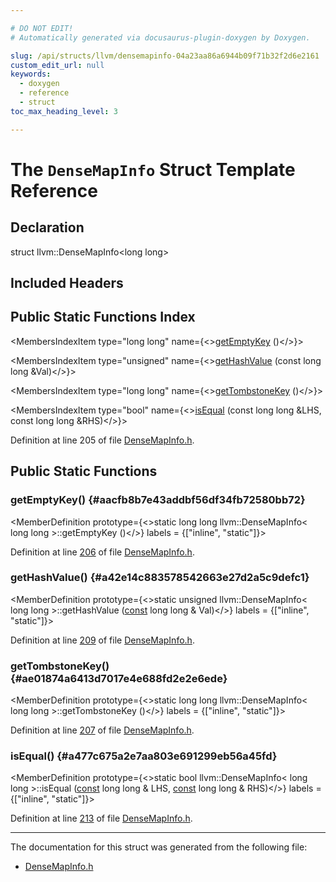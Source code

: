 ```yaml
---

# DO NOT EDIT!
# Automatically generated via docusaurus-plugin-doxygen by Doxygen.

slug: /api/structs/llvm/densemapinfo-04a23aa86a6944b09f71b32f2d6e2161
custom_edit_url: null
keywords:
  - doxygen
  - reference
  - struct
toc_max_heading_level: 3

---
```





# The `DenseMapInfo` Struct Template Reference

<DoxygenPage pluginConfig={pluginConfig}>



## Declaration

<CodeBlock>struct llvm::DenseMapInfo&lt;long long&gt;</CodeBlock>

## Included Headers

<IncludesList>
<IncludesListItem
  filePath="llvm/ADT/DenseMapInfo.h"
  permalink="/docs/api/files/include/include/llvm/include/llvm/adt/densemapinfo-h"
  isLocal="true" />
</IncludesList>

## Public Static Functions Index

<MembersIndex>

<MembersIndexItem
  type="long long"
  name={<><a href="#aacfb8b7e43addbf56df34fb72580bb72">getEmptyKey</a> ()</>}>
</MembersIndexItem>

<MembersIndexItem
  type="unsigned"
  name={<><a href="#a42e14c883578542663e27d2a5c9defc1">getHashValue</a> (const long long &amp;Val)</>}>
</MembersIndexItem>

<MembersIndexItem
  type="long long"
  name={<><a href="#ae01874a6413d7017e4e688fd2e2e6ede">getTombstoneKey</a> ()</>}>
</MembersIndexItem>

<MembersIndexItem
  type="bool"
  name={<><a href="#a477c675a2e7aa803e691299eb56a45fd">isEqual</a> (const long long &amp;LHS, const long long &amp;RHS)</>}>
</MembersIndexItem>

</MembersIndex>


Definition at line 205 of file <a href="/docs/api/files/include/include/llvm/include/llvm/adt/densemapinfo-h">DenseMapInfo.h</a>.

<SectionDefinition>

## Public Static Functions

### getEmptyKey() {#aacfb8b7e43addbf56df34fb72580bb72}

<MemberDefinition
  prototype={<>static long long llvm::DenseMapInfo&lt; long long &gt;::getEmptyKey ()</>}
  labels = {["inline", "static"]}>

Definition at line <a href="/docs/api/files/include/include/llvm/include/llvm/adt/densemapinfo-h/#l00206">206</a> of file <a href="/docs/api/files/include/include/llvm/include/llvm/adt/densemapinfo-h">DenseMapInfo.h</a>.
</MemberDefinition>

### getHashValue() {#a42e14c883578542663e27d2a5c9defc1}

<MemberDefinition
  prototype={<>static unsigned llvm::DenseMapInfo&lt; long long &gt;::getHashValue (<a href="/docs/api/files/lib/lib/target/lib/target/aarch64/aarch64promoteconstant-cpp/#a90f8350fecae261c25be85d38b451bff">const</a> long long &amp; Val)</>}
  labels = {["inline", "static"]}>

Definition at line <a href="/docs/api/files/include/include/llvm/include/llvm/adt/densemapinfo-h/#l00209">209</a> of file <a href="/docs/api/files/include/include/llvm/include/llvm/adt/densemapinfo-h">DenseMapInfo.h</a>.
</MemberDefinition>

### getTombstoneKey() {#ae01874a6413d7017e4e688fd2e2e6ede}

<MemberDefinition
  prototype={<>static long long llvm::DenseMapInfo&lt; long long &gt;::getTombstoneKey ()</>}
  labels = {["inline", "static"]}>

Definition at line <a href="/docs/api/files/include/include/llvm/include/llvm/adt/densemapinfo-h/#l00207">207</a> of file <a href="/docs/api/files/include/include/llvm/include/llvm/adt/densemapinfo-h">DenseMapInfo.h</a>.
</MemberDefinition>

### isEqual() {#a477c675a2e7aa803e691299eb56a45fd}

<MemberDefinition
  prototype={<>static bool llvm::DenseMapInfo&lt; long long &gt;::isEqual (<a href="/docs/api/files/lib/lib/target/lib/target/aarch64/aarch64promoteconstant-cpp/#a90f8350fecae261c25be85d38b451bff">const</a> long long &amp; LHS, <a href="/docs/api/files/lib/lib/target/lib/target/aarch64/aarch64promoteconstant-cpp/#a90f8350fecae261c25be85d38b451bff">const</a> long long &amp; RHS)</>}
  labels = {["inline", "static"]}>

Definition at line <a href="/docs/api/files/include/include/llvm/include/llvm/adt/densemapinfo-h/#l00213">213</a> of file <a href="/docs/api/files/include/include/llvm/include/llvm/adt/densemapinfo-h">DenseMapInfo.h</a>.
</MemberDefinition>

</SectionDefinition>

<hr/>

The documentation for this struct was generated from the following file:

<ul>
<li><a href="/docs/api/files/include/include/llvm/include/llvm/adt/densemapinfo-h">DenseMapInfo.h</a></li>
</ul>

</DoxygenPage>
